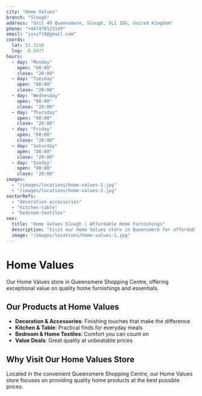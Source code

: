 ```yaml
---
city: "Home Values"
branch: "Slough"
address: "Unit 49 Queensmere, Slough, SL1 1DG, United Kingdom"
phone: "+447470123149"
email: "jscsft0@gmail.com"
coords:
  lat: 51.5110
  lng: -0.5977
hours:
  - day: "Monday"
    open: "08:00"
    close: "20:00"
  - day: "Tuesday"
    open: "08:00"
    close: "20:00"
  - day: "Wednesday"
    open: "08:00"
    close: "20:00"
  - day: "Thursday"
    open: "08:00"
    close: "20:00"
  - day: "Friday"
    open: "08:00"
    close: "20:00"
  - day: "Saturday"
    open: "08:00"
    close: "20:00"
  - day: "Sunday"
    open: "08:00"
    close: "20:00"
images:
  - "/images/locations/home-values-1.jpg"
  - "/images/locations/home-values-2.jpg"
sectorRefs:
  - "decoration-accessories"
  - "kitchen-table"
  - "bedroom-textiles"
seo:
  title: "Home Values Slough | Affordable Home Furnishings"
  description: "Visit our Home Values store in Queensmere for affordable home furnishings and great value products."
  image: "/images/locations/home-values-1.jpg"
---
```


# Home Values

Our Home Values store in Queensmere Shopping Centre, offering exceptional value on quality home furnishings and essentials.

## Our Products at Home Values

- **Decoration & Accessories**: Finishing touches that make the difference
- **Kitchen & Table**: Practical finds for everyday meals  
- **Bedroom & Home Textiles**: Comfort you can count on
- **Value Deals**: Great quality at unbeatable prices

## Why Visit Our Home Values Store

Located in the convenient Queensmere Shopping Centre, our Home Values store focuses on providing quality home products at the best possible prices.
